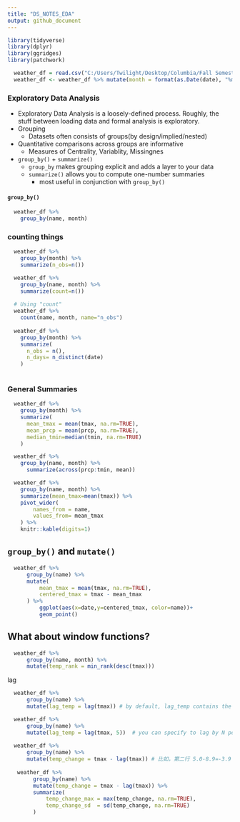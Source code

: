 ```yaml
---
title: "DS_NOTES_EDA"
output: github_document
---
```


```r
library(tidyverse)
library(dplyr)
library(ggridges)
library(patchwork)

```

```r
  weather_df = read.csv("C:/Users/Twilight/Desktop/Columbia/Fall Semester 2024/Data Science I/Datasets/weather_data.csv")
  weather_df <- weather_df %>% mutate(month = format(as.Date(date), "%m")) # creates a new column month extracted from date column
```

### Exploratory Data Analysis

* Exploratory Data Analysis is a loosely-defined process. Roughly, the stuff between loading data and formal analysis is exploratory.
* Grouping
  * Datasets often consists of groups(by design/implied/nested)
* Quantitative comparisons across groups are informative
  * Measures of Centrality, Variablity, Missingnes
* `group_by()` + `summarize()`
  * `group_by` makes grouping explicit and adds a layer to your data
  * `summarize()` allows you to compute one-number summaries
    * most useful in conjunction with `group_by()`


#### `group_by()`
```r
  weather_df %>%
    group_by(name, month)
```

### counting things
```r
  weather_df %>%
    group_by(month) %>%
    summarize(n_obs=n())

  weather_df %>%
    group_by(name, month) %>%
    summarize(count=n())
  
  # Using "count"
  weather_df %>%
    count(name, month, name="n_obs")
  
  weather_df %>%
    group_by(month) %>%
    summarize(
      n_obs = n(),
      n_days= n_distinct(date)
    )
  
```

### General Summaries
```r
  weather_df %>%
    group_by(month) %>%
    summarize(
      mean_tmax = mean(tmax, na.rm=TRUE),
      mean_prcp = mean(prcp, na.rm=TRUE),
      median_tmin=median(tmin, na.rm=TRUE)
    )
```

```r
  weather_df %>%
    group_by(name, month) %>%
      summarize(across(prcp:tmin, mean))
```

```r
  weather_df %>%
    group_by(name, month) %>%
    summarize(mean_tmax=mean(tmax)) %>%
    pivot_wider(
        names_from = name,
        values_from= mean_tmax
    ) %>%
    knitr::kable(digits=1)
```

## `group_by()` and `mutate()`
```r
  weather_df %>%
      group_by(name) %>%
      mutate(
          mean_tmax = mean(tmax, na.rm=TRUE),
          centered_tmax = tmax - mean_tmax
      ) %>%
          ggplot(aes(x=date,y=centered_tmax, color=name))+
          geom_point()
```

## What about window functions?
```r

  weather_df %>%
      group_by(name, month) %>%
      mutate(temp_rank = min_rank(desc(tmax)))

```

lag
```r
  weather_df %>%
      group_by(name) %>%
      mutate(lag_temp = lag(tmax)) # by default, lag_temp contains the record obtained from tmax lagging by 1 position

  weather_df %>%
      group_by(name) %>%
      mutate(lag_temp = lag(tmax, 5))  # you can specify to lag by N positions
  
  weather_df %>%
      group_by(name) %>%
      mutate(temp_change = tmax - lag(tmax)) # 比如，第二行 5.0-8.9=-3.9
  
   weather_df %>%
        group_by(name) %>%
        mutate(temp_change = tmax - lag(tmax)) %>%
        summarize(
            temp_change_max = max(temp_change, na.rm=TRUE),
            temp_change_sd  = sd(temp_change, na.rm=TRUE)
        )
  
  
```







